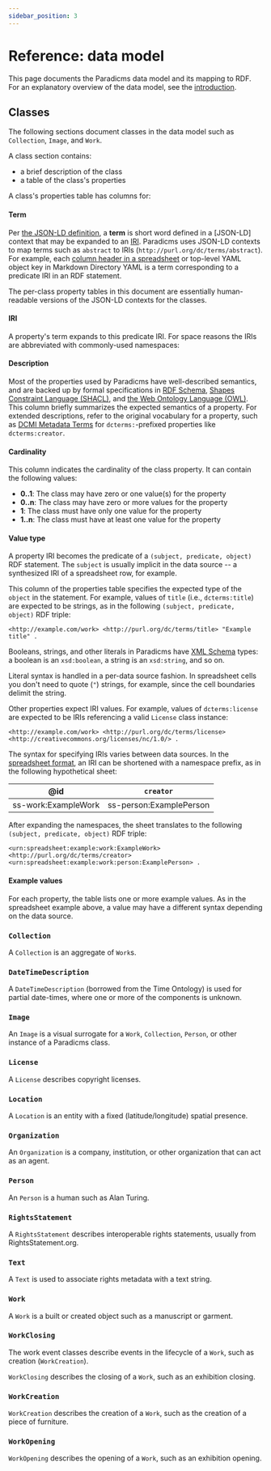 ```yaml
---
sidebar_position: 3
---
```



# Reference: data model

This page documents the Paradicms data model and its mapping to RDF. For an explanatory overview of the data model, see the [introduction](/docs/introduction/data-model).

## Classes

The following sections document classes in the data model such as `Collection`, `Image`, and `Work`.

A class section contains:

* a brief description of the class
* a table of the class's properties

A class's properties table has columns for:

#### Term

Per [the JSON-LD definition](https://www.w3.org/TR/json-ld11/#dfn-term), a **term** is short word defined in a [JSON-LD] context that may be expanded to an [IRI](https://en.wikipedia.org/wiki/Internationalized_Resource_Identifier). Paradicms uses JSON-LD contexts to map terms such as `abstract` to IRIs (`http://purl.org/dc/terms/abstract`). For example, each [column header in a spreadsheet](spreadsheet-format) or top-level YAML object key in Markdown Directory YAML is a term corresponding to a predicate IRI in an RDF statement.

The per-class property tables in this document are essentially human-readable versions of the JSON-LD contexts for the classes.

#### IRI

A property's term expands to this predicate IRI. For space reasons the IRIs are abbreviated with commonly-used namespaces:

<NamespacesTable/>

#### Description

Most of the properties used by Paradicms have well-described semantics, and are backed up by formal specifications in [RDF Schema](https://www.w3.org/TR/rdf-schema/), [Shapes Constraint Language (SHACL)](https://www.w3.org/TR/shacl/), and [the Web Ontology Language (OWL)](https://www.w3.org/OWL/). This column briefly summarizes the expected semantics of a property. For extended descriptions, refer to the original vocabulary for a property, such as [DCMI Metadata Terms](https://www.dublincore.org/specifications/dublin-core/dcmi-terms/) for `dcterms:`-prefixed properties like `dcterms:creator`.

#### Cardinality

This column indicates the cardinality of the class property. It can contain the following values:

* **0..1**: The class may have zero or one value(s) for the property
* **0..n**: The class may have zero or more values for the property
* **1**: The class must have only one value for the property
* **1..n**: The class must have at least one value for the property

#### Value type

A property IRI becomes the predicate of a `(subject, predicate, object)` RDF statement. The `subject` is usually implicit in the data source -- a synthesized IRI of a spreadsheet row, for example.

This column of the properties table specifies the expected type of the `object` in the statement. For example, values of `title` (i.e., `dcterms:title`) are expected to be strings, as in the following `(subject, predicate, object)` RDF triple:

```turtle
<http://example.com/work> <http://purl.org/dc/terms/title> "Example title" .
```

Booleans, strings, and other literals in Paradicms have [XML Schema](https://www.w3.org/XML/Schema) types: a boolean is an `xsd:boolean`, a string is an `xsd:string`, and so on.

Literal syntax is handled in a per-data source fashion. In spreadsheet cells you don't need to quote (`"`) strings, for example, since the cell boundaries delimit the string.

Other properties expect IRI values. For example, values of `dcterms:license` are expected to be IRIs referencing a valid `License` class instance:

```turtle
<http://example.com/work> <http://purl.org/dc/terms/license> <http://creativecommons.org/licenses/nc/1.0/> .
```

The syntax for specifying IRIs varies between data sources. In the [spreadsheet format](spreadsheet-format), an IRI can be shortened with a namespace prefix, as in the following hypothetical sheet:

| @id                 | `creator`               |
|---------------------|-------------------------|
| ss-work:ExampleWork | ss-person:ExamplePerson |

After expanding the namespaces, the sheet translates to the following `(subject, predicate, object)` RDF triple:

```turtle
<urn:spreadsheet:example:work:ExampleWork> <http://purl.org/dc/terms/creator> <urn:spreadsheet:example:work:person:ExamplePerson> .
```

#### Example values

For each property, the table lists one or more example values. As in the spreadsheet example above, a value may have a different syntax depending on the data source.


### `Collection`

A `Collection` is an aggregate of `Work`s.

<CollectionPropertiesTable/>


### `DateTimeDescription`

A `DateTimeDescription` (borrowed from the Time Ontology) is used for partial date-times, where one or more of the components is unknown.

<DateTimeDescriptionPropertiesTable/>


### `Image`

An `Image` is a visual surrogate for a `Work`, `Collection`, `Person`, or other instance of a Paradicms class.

<ImagePropertiesTable/>


### `License`

A `License` describes copyright licenses.

<LicensePropertiesTable/>


### `Location`

A `Location` is an entity with a fixed (latitude/longitude) spatial presence. 

<LocationPropertiesTable/>


### `Organization`

An `Organization` is a company, institution, or other organization that can act as an agent.

<OrganizationPropertiesTable/>


### `Person`

An `Person` is a human such as Alan Turing.

<PersonPropertiesTable/>


### `RightsStatement`

A `RightsStatement` describes interoperable rights statements, usually from RightsStatement.org.

<RightsStatementPropertiesTable/>


### `Text`

A `Text` is used to associate rights metadata with a text string.

<TextPropertiesTable/>


### `Work`

A `Work` is a built or created object such as a manuscript or garment.

<WorkPropertiesTable/>


### `WorkClosing`

The work event classes describe events in the lifecycle of a `Work`, such as creation (`WorkCreation`).

`WorkClosing` describes the closing of a `Work`, such as an exhibition closing.

<WorkEventPropertiesTable/>


### `WorkCreation`

`WorkCreation` describes the creation of a `Work`, such as the creation of a piece of furniture.

<WorkCreationPropertiesTable/>


### `WorkOpening`

`WorkOpening` describes the opening of a `Work`, such as an exhibition opening.

<WorkEventPropertiesTable/>